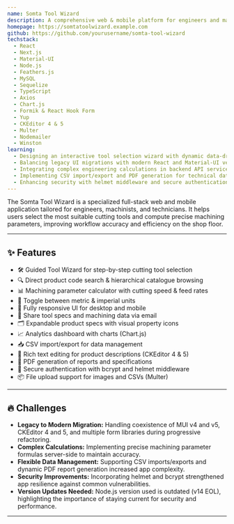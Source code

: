 ```yaml
---
name: Somta Tool Wizard
description: A comprehensive web & mobile platform for engineers and machinists to select optimal cutting tools and calculate precise machining parameters with an intelligent guided wizard.
homepage: https://somtatoolwizard.example.com
github: https://github.com/yourusername/somta-tool-wizard
techstack:
  - React
  - Next.js
  - Material-UI
  - Node.js
  - Feathers.js
  - MySQL
  - Sequelize
  - TypeScript
  - Axios
  - Chart.js
  - Formik & React Hook Form
  - Yup
  - CKEditor 4 & 5
  - Multer
  - Nodemailer
  - Winston
learning:
  - Designing an interactive tool selection wizard with dynamic data-driven steps
  - Balancing legacy UI migrations with modern React and Material-UI versions
  - Integrating complex engineering calculations in backend API services
  - Implementing CSV import/export and PDF generation for technical data sharing
  - Enhancing security with helmet middleware and secure authentication flows
---
```


The Somta Tool Wizard is a specialized full-stack web and mobile application tailored for engineers, machinists, and technicians. It helps users select the most suitable cutting tools and compute precise machining parameters, improving workflow accuracy and efficiency on the shop floor.

---

## ✨ Features
- 🛠️ Guided Tool Wizard for step-by-step cutting tool selection
- 🔍 Direct product code search & hierarchical catalogue browsing
- 📊 Machining parameter calculator with cutting speed & feed rates
- 📏 Toggle between metric & imperial units
- 📱 Fully responsive UI for desktop and mobile
- 📧 Share tool specs and machining data via email
- 🗂️ Expandable product specs with visual property icons
- 📈 Analytics dashboard with charts (Chart.js)
- 📥 CSV import/export for data management
- 📝 Rich text editing for product descriptions (CKEditor 4 & 5)
- 📄 PDF generation of reports and specifications
- 🔐 Secure authentication with bcrypt and helmet middleware
- 📦 File upload support for images and CSVs (Multer)

---

## 🔥 Challenges

- **Legacy to Modern Migration:** Handling coexistence of MUI v4 and v5, CKEditor 4 and 5, and multiple form libraries during progressive refactoring.
- **Complex Calculations:** Implementing precise machining parameter formulas server-side to maintain accuracy.
- **Flexible Data Management:** Supporting CSV imports/exports and dynamic PDF report generation increased app complexity.
- **Security Improvements:** Incorporating helmet and bcrypt strengthened app resilience against common vulnerabilities.
- **Version Updates Needed:** Node.js version used is outdated (v14 EOL), highlighting the importance of staying current for security and performance.

---